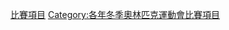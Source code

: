 {{Commonscat|2010 Winter Olympics events}}

[[Category:2010年冬季奧林匹克運動會|比賽項目]]
[[Category:各年冬季奧林匹克運動會比賽項目|Category:各年冬季奧林匹克運動會比賽項目]]